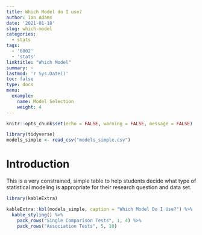 ```yaml
---
title: Which Model do I use?
author: Ian Adams
date: '2021-01-18'
slug: which-model
categories:
  - stats
tags:
  - '6002'
  - 'stats'
linktitle: "Which Model"
summary: ~
lastmod: 'r Sys.Date()'
toc: false
type: docs
menu:
  example:
    name: Model Selection
    weight: 4
---
```




```r
knitr::opts_chunk$set(echo = FALSE, warning = FALSE, message = FALSE)
```

```r
library(tidyverse)
models_simple <- read_csv("models_simple.csv")

```

# Introduction

This is a very constrained, simple table to help students decide what type of statistical modeling is appropriate for their research question and data set.

```r
library(kableExtra)

kableExtra::kbl(models_simple, caption = "Which Model Do I Use?") %>%
  kable_styling() %>% 
    pack_rows("Single Comparison Tests", 1, 4) %>%
    pack_rows("Association Tests", 5, 10)

```

